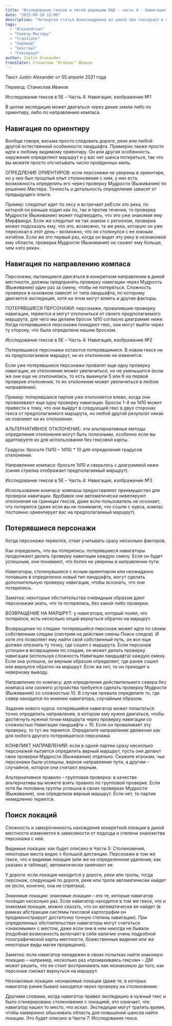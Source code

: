 ```yaml
---
title: "Исследование гексов в пятой редакции D&D - часть 4 - Навигация"
date: "2023-09-19 12:00"
description: "Четвертая статья Александриана из цикла про гекскраул в пятой редакции D&D про ориентирование во время путешествий и навигацию #alexandrian #gmtips #hexcrawl"
tags: 
  - "Alexandrian"
  - "Советы Мастеру"
  - "translate"
  - "перевод"
  - "hexcrawl"
  - "Гекскраул"
author: Justin Alexander
translator: Станислав "Drakzar" Иванов
---
```


Текст Justin Alexander от 05 апреля 2021 года

Перевод: Станислав Иванов

Исследование гексов в 5E – Часть 4: Навигация, изображение №1

В целом экспедиция может двигаться через дикие земли либо по ориентиру, либо по направлению компаса.

## Навигация по ориентиру

Вообще говоря, весьма просто следовать дороге, реке или любой другой естественной особенности ландшафта. Примерно также просто идти к любому видимому ориентиру. Он или другая особенность окружения определяют маршрут и у вас нет шанса потеряться, так что вы можете просто отсчитывать число пройденных миль.

ОПРЕДЛЕНИЕ ОРИЕНТИРОВ: если персонажи не уверены в ориентире, но у них был прошлый опыт столкновения с ним, у них есть возможность определить его через проверку Мудрости (Выживание) по решению Мастера. Точность и детальность определения зависят от предыдущего опыта.

Пример: следопыт идет по лесу и встречает реЕсли это река, по которой он раньше ходил как по, так и против течения, то проверка Мудрости (Выживание) может подтвердить, что это уже знакомая ему Мирфвиндл. Если же следопыт не так знаком с регионом, проверка может подсказать ему, что это, возможно, та же река, которую он уже пересекал в этот день – возможно, что он столкнулся с ее южным изгибом. Если же это первый раз, когда он видит эту реку в незнакомой ему области, проверка Мудрости (Выживание) не скажет ему больше, чем «это река».

## Навигация по направлению компаса

Персонажи, пытающиеся двигаться в конкретном направлении в дикой местности, должны предпринять проверку навигации через Мудрость (Выживание) один раз за смену, чтобы не потеряться. Сложность проверки в основном зависит от типа ландшафта, по которому двигается экспедиция, хотя на этом могут влиять и другие факторы.

ПОТЕРЯВШИЕСЯ ПЕРСОНАЖИ: персонажи, провалившие проверку навигации, теряются и могут отклониться от своего предполагаемого маршрута, для чего мы делаем бросок 1d10 согласно диаграмме ниже. Когда потерявшиеся персонажи покидают гекс, они могут выйти через ту сторону, что была определена нашим броском.

Исследование гексов в 5E – Часть 4: Навигация, изображение №2

Потерявшиеся персонажи остаются потерявшимися. В новом гексе ни их предполагаемое маршрут, ни их отклонение не изменятся.

Если уже потерявшиеся персонажи провалят еще одну проверку навигации, их отклонение может увеличиться, но не уменьшится (если же они еще не отклонились, то есть выкинули 5 или 6 на первой проверке отклонения, то их отклонение может увеличиться в любом направлении).

Пример: потерявшаяся партия уже отклоняется влево, когда они проваливают еще одну проверку навигации. Бросок 1-4 на 1d10 может привести к тому, что они выйдут в следующий гекс в двух сторонах гекса от предполагаемого маршрута, но любой другой результат никак не повлияет на их отклонение.

АЛЬТЕРНАТИВНОЕ ОТКЛОНЕНИЕ: эти альтернативные методы определения отклонения могут быть полезными, особенно если вы адаптируете их для использования без гексовой карты.

Градусы: бросьте (1d10 – 1d10) \* 10 для определения градусов отклонения.

Направление компаса: бросьте 1d10 и сверьтесь с диаграммой ниже (синяя стрелка отображает предполагаемый маршрут).

Исследование гексов в 5E – Часть 4: Навигация, изображение №3

Использование компаса: компасы предоставляют преимущество для проверок навигации. Вдобавок они автоматически нивелируют отклонения на границах гексов, даже если пользователь не осознает, что потерялся (даже если вы не понимаете, что сошли с курса, компас постоянно ориентирует вас на предполагаемый маршрут).

## Потерявшиеся персонажи

Когда персонажи теряются, стоит учитывать сразу несколько факторов.

Как определить, что вы потерялись: потерявшиеся навигаторы продолжают делать проверку навигации каждую смену. Если он будет успешным, они понимают, что более не уверены в направлении пути.

Навигаторы, столкнувшиеся с ясным ориентиром или неожиданно попавшие в определенно новый тип ландшафта, могут сделать дополнительную проверку навигации, чтобы осознать, что они потерялись.

Заметка: некоторые обстоятельства очевидным образом дают персонажам знать, что те потерялись, без какой-либо проверки.

ВОЗВРАЩЕНИЕ НА МАРШРУТ: у навигатора, который понял, что потерялся, есть несколько опций вернуться обратно на маршрут.

Возвращение по следам: потерявшийся персонаж может идти по своим собственным следам (смотрим на действие смены Поиск следов). И хотя это позволяет ему найти свой собственный путь, он все еще должен опознать ту точку, где сошел с маршрута. Если персонаж успешен в возвращении по следам, он может делать проверку навигации (используя сложность Навигации ландшафта) каждую смену. Если она успешна, он верным образом определяет, где ранее сошел или вернулся обратно на маршрут. Если же нет, то он приходит к неверному выводу.

Направление по компасу: для определения действительного севера без компаса или схожего устройства требуется сделать проверку Мудрости (Выживание) со сложностью 10. В случае провала определите то, где север находится по мнению навигатора, случайным образом.

Задание нового курса: потерявшийся навигатор может попытаться точно определить направление, в котором ему нужно двигаться, чтобы достигнуть нужной точки маршрута через проверку навигации со сложностью Навигации ландшафта + 10. Если он проваливает эту проверку, то тут же теряется. Определите направление движения как для любого другого потерявшегося персонажа.

КОНФЛИКТ НАПРАВЛЕНИЙ: если в одной партии сразу несколько персонажей пытается определить верный маршрут, пусть они делают свои проверки Мудрости (Выживание) отдельно. Скажите игрокам, чьи персонажи были успешны, верное направление пути, а другим – случайное, которое они считают верным.

Альтернативное правило – групповая проверка: в качестве альтернативы вы можете взять правило по групповой проверке. Если хотя бы половина группы успешна в своих проверках Мудрости (Выживание), они определили верный маршрут. Если нет, то партия немедленно теряется.

## Поиск локаций

Сложность и замороченность нахождения конкретной локации в дикой местности изменяется в зависимости от подхода и степени знакомства персонажа с ней.

Видимые локации: как будет описано в Части 5: Столкновения, некоторые места видно с большой дистанции. Персонажи в том же гексе, что и видимая локация (или же на определенном удалении, как указано в таблице), автоматически замечают ее.

У дороги: если локация находится у дороги, реки или тропы, тогда персонаж, следующий по дороге, реке или тропе автоматически найдет ее (если, конечно, она не спрятана).

Знакомые локации: знакомые локации – это те, которые навигатор посещал несколько раз. Если навигатор находится в том же гексе, что и знакомая локация, можно сказать, что он автоматически ее найдет (в рамках абстракции системы гексовой картографии он продемонстрирует достаточно точную степень навигации). При определенных обстоятельствах навигаторы могут считаться «знакомыми» с местом, даже если они в нем никогда не бывали (подобная возможность включает в себя наличие очень подробной топографической карты местности, божественные видения или же некоторые виды магии прорицания).

Заметка: если навигатор ненадежен в своих попытках найти знакомую локацию – например, несколько раз «промахиваясь гексом» - ДМ может решить, что ее стоит воспринимать как незнакомую до того, как персонаж сможет вернуться на маршрут.

Незнакомые локации: незнакомые локации (даже те, в которых навигатор ранее бывал) находятся через проверку на столкновение.

Другими словами, когда навигатор привел экспедицию в нужный гекс и было сгенерировано столкновение с локацией, это означает, что навигатор нашел то место, что искал. Экспедиции могут тратить время, чтобы намеренно обыскивать область для повышения шансов найти локации. Это будет описано в Части 7: Исследование гекса.
